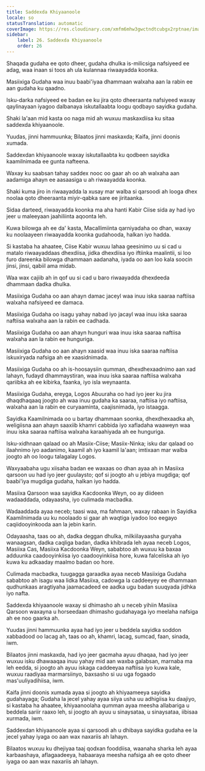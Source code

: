 ```yaml
---
title: Saddexda Khiyaanoole
locale: so
statusTranslation: automatic
coverImage: https://res.cloudinary.com/xmfm6mhw3gwctndtcubgx2rptnae/image/upload/v1741354419/small_cover_la_gran_rebelion_28716e29d2.webp
sidebar:
    label: 26. Saddexda Khiyaanoole
    order: 26
---
```

Shaqada gudaha ee qoto dheer, gudaha dhulka is-milicsiga nafsiyeed ee adag, waa inaan si toos ah ula kulannaa riwaayadda koonka.

Masiixiga Gudaha waa inuu baabi'iyaa dhammaan walxaha aan la rabin ee aan gudaha ku qaadno.

Isku-darka nafsiyeed ee badan ee ku jira qoto dheeraanta nafsiyeed waxay qaylinayaan iyagoo dalbanaya iskutallaabta loogu qodbayo sayidka gudaha.

Shaki la'aan mid kasta oo naga mid ah wuxuu maskaxdiisa ku sitaa saddexda khiyaanoole.

Yuudas, jinni hammuunka; Bilaatos jinni maskaxda; Kaifa, jinni doonis xumada.

Saddexdan khiyaanoole waxay iskutallaabta ku qodbeen sayidka kaamilnimada ee gunta nafteena.

Waxay ku saabsan tahay saddex nooc oo gaar ah oo ah walxaha aan aadamiga ahayn ee aasaasiga u ah riwaayadda koonka.

Shaki kuma jiro in riwaayadda la xusay mar walba si qarsoodi ah looga dhex noolaa qoto dheeraanta miyir-qabka sare ee jiritaanka.

Sidaa darteed, riwaayadda koonka ma aha hanti Kabir Ciise sida ay had iyo jeer u maleeyaan jaahiliinta aqoonta leh.

Kuwa bilowga ah ee da' kasta, Macallimiinta qarniyadaha oo dhan, waxay ku noolaayeen riwaayadda koonka gudahooda, halkan iyo hadda.

Si kastaba ha ahaatee, Ciise Kabir wuxuu lahaa geesinimo uu si cad u matalo riwaayaddaas dhexdiisa, jidka dhexdiisa iyo iftiinka maalintii, si loo furo dareenka bilowga dhammaan aadanaha, iyada oo aan loo kala soocin jinsi, jinsi, qabiil ama midab.

Waa wax cajiib ah in qof uu si cad u baro riwaayadda dhexdeeda dhammaan dadka dhulka.

Masiixiga Gudaha oo aan ahayn damac jaceyl waa inuu iska saaraa naftiisa walxaha nafsiyeed ee damaca.

Masiixiga Gudaha oo isagu yahay nabad iyo jacayl waa inuu iska saaraa naftiisa walxaha aan la rabin ee cadhada.

Masiixiga Gudaha oo aan ahayn hunguri waa inuu iska saaraa naftiisa walxaha aan la rabin ee hunguriga.

Masiixiga Gudaha oo aan ahayn xaasid waa inuu iska saaraa naftiisa iskuxiryada nafsiga ah ee xaasidnimada.

Masiixiga Gudaha oo ah is-hoosaysiin qumman, dhexdhexaadnimo aan xad lahayn, fudayd dhammaystiran, waa inuu iska saaraa naftiisa walxaha qariibka ah ee kibirka, faanka, iyo isla weynaanta.

Masiixiga Gudaha, ereyga, Logos Abuuraha oo had iyo jeer ku jira dhaqdhaqaaq joogto ah waa inuu gudaha ka saaraa, naftiisa iyo naftiisa, walxaha aan la rabin ee curyaaminta, caajisnimada, iyo istaagga.

Sayidka Kaamilnimada oo u bartay dhammaan soonka, dhexdhexaadka ah, weligiisna aan ahayn saaxiib khamri cabbida iyo xafladaha waaweyn waa inuu iska saaraa naftiisa walxaha karaahiyada ah ee hunguriga.

Isku-xidhnaan qalaad oo ah Masiix-Ciise; Masiix-Ninka; isku dar qalaad oo ilaahnimo iyo aadanimo, kaamil ah iyo kaamil la'aan; imtixaan mar walba joogto ah oo loogu talagalay Logos.

Waxyaabaha ugu xiisaha badan ee waxaas oo dhan ayaa ah in Masiixa qarsoon uu had iyo jeer guulaysto; qof si joogto ah u jebiya mugdiga; qof baabi'iya mugdiga gudaha, halkan iyo hadda.

Masiixa Qarsoon waa sayidka Kacdoonka Weyn, oo ay diideen wadaaddada, odayaasha, iyo culimada macbadka.

Wadaaddada ayaa neceb; taasi waa, ma fahmaan, waxay rabaan in Sayidka Kaamilnimada uu ku noolaado si gaar ah waqtiga iyadoo loo eegayo caqiidooyinkooda aan la jebin karin.

Odayaasha, taas oo ah, dadka deggan dhulka, milkiilayaasha guryaha wanaagsan, dadka caqliga badan, dadka khibrada leh ayaa neceb Logos, Masiixa Cas, Masiixa Kacdoonka Weyn, sababtoo ah wuxuu ka baxaa adduunka caadooyinkiisa iyo caadooyinkiisa hore, kuwa falceliska ah iyo kuwa ku adkaaday maalmo badan oo hore.

Culimada macbadka, tuugagga garaadka ayaa neceb Masiixiga Gudaha sababtoo ah isagu waa lidka Masiixa, cadowga la caddeeyey ee dhammaan qudhunkaas aragtiyaha jaamacadeed ee aadka ugu badan suuqyada jidhka iyo nafta.

Saddexda khiyaanoole waxay si dhimasho ah u neceb yihiin Masiixa Qarsoon waxayna u horseedaan dhimasho gudahayaga iyo meelaha nafsiga ah ee noo gaarka ah.

Yuudas jinni hammuunka ayaa had iyo jeer u beddela sayidka soddon xabbadood oo lacag ah, taas oo ah, khamri, lacag, sumcad, faan, sinada, iwm.

Bilaatos jinni maskaxda, had iyo jeer gacmaha ayuu dhaqaa, had iyo jeer wuxuu isku dhawaaqaa inuu yahay mid aan waxba galabsan, marnaba ma leh eedda, si joogto ah ayuu iskaga caddeeyaa naftiisa iyo kuwa kale, wuxuu raadiyaa marmarsiinyo, baxsasho si uu uga fogaado mas'uuliyadihiisa, iwm.

Kaifa jinni doonis xumada ayaa si joogto ah khiyaameeya sayidka gudahayaga; Gudaha la jecel yahay ayaa siiya usha uu adhigiisa ku daajiyo, si kastaba ha ahaatee, khiyaanoolaha qumman ayaa meesha allabariga u beddela sariir raaxo leh, si joogto ah ayuu u sinaysataa, u sinaysataa, iibisaa xurmada, iwm.

Saddexdan khiyaanoole ayaa si qarsoodi ah u dhibaya sayidka gudaha ee la jecel yahay iyaga oo aan wax naxariis ah lahayn.

Bilaatos wuxuu ku dhejiyaa taaj qodxan fooddiisa, waanaha sharka leh ayaa karbaashaya, aflagaadeeya, habaaraya meesha nafsiga ah ee qoto dheer iyaga oo aan wax naxariis ah lahayn.


